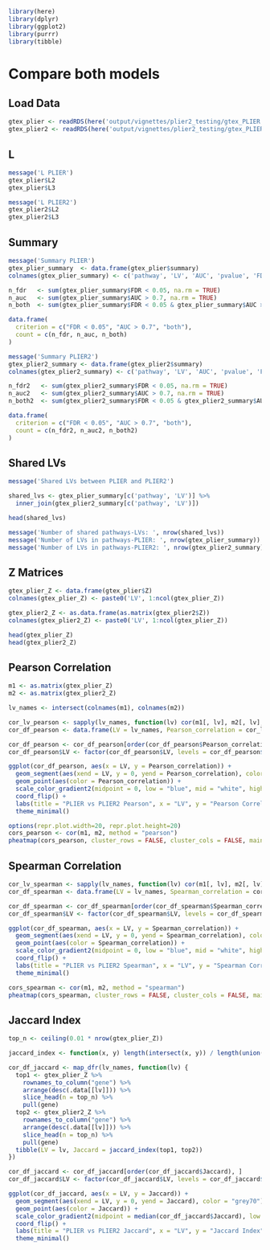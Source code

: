 ```r
library(here)
library(dplyr)
library(ggplot2)
library(purrr)
library(tibble)
```

# Compare both models

## Load Data

```r
gtex_plier <- readRDS(here('output/vignettes/plier2_testing/gtex_PLIER.rds'))
gtex_plier2 <- readRDS(here('output/vignettes/plier2_testing/gtex_PLIER2.rds'))
```

## L

```r
message('L PLIER')
gtex_plier$L2
gtex_plier$L3

message('L PLIER2')
gtex_plier2$L2
gtex_plier2$L3
```

## Summary

```r
message('Summary PLIER')
gtex_plier_summary  <- data.frame(gtex_plier$summary)
colnames(gtex_plier_summary) <- c('pathway', 'LV', 'AUC', 'pvalue', 'FDR')

n_fdr   <- sum(gtex_plier_summary$FDR < 0.05, na.rm = TRUE)
n_auc   <- sum(gtex_plier_summary$AUC > 0.7, na.rm = TRUE)
n_both  <- sum(gtex_plier_summary$FDR < 0.05 & gtex_plier_summary$AUC > 0.7, na.rm = TRUE)

data.frame(
  criterion = c("FDR < 0.05", "AUC > 0.7", "both"),
  count = c(n_fdr, n_auc, n_both)
)

message('Summary PLIER2')
gtex_plier2_summary <- data.frame(gtex_plier2$summary)
colnames(gtex_plier2_summary) <- c('pathway', 'LV', 'AUC', 'pvalue', 'FDR')

n_fdr2   <- sum(gtex_plier2_summary$FDR < 0.05, na.rm = TRUE)
n_auc2   <- sum(gtex_plier2_summary$AUC > 0.7, na.rm = TRUE)
n_both2  <- sum(gtex_plier2_summary$FDR < 0.05 & gtex_plier2_summary$AUC > 0.7, na.rm = TRUE)

data.frame(
  criterion = c("FDR < 0.05", "AUC > 0.7", "both"),
  count = c(n_fdr2, n_auc2, n_both2)
)
```

## Shared LVs

```r
message('Shared LVs between PLIER and PLIER2')

shared_lvs <- gtex_plier_summary[c('pathway', 'LV')] %>% 
  inner_join(gtex_plier2_summary[c('pathway', 'LV')])

head(shared_lvs)

message('Number of shared pathways-LVs: ', nrow(shared_lvs))
message('Number of LVs in pathways-PLIER: ', nrow(gtex_plier_summary))
message('Number of LVs in pathways-PLIER2: ', nrow(gtex_plier2_summary))
```

## Z Matrices

```r
gtex_plier_Z <- data.frame(gtex_plier$Z)
colnames(gtex_plier_Z) <- paste0('LV', 1:ncol(gtex_plier_Z))

gtex_plier2_Z <- as.data.frame(as.matrix(gtex_plier2$Z))
colnames(gtex_plier2_Z) <- paste0('LV', 1:ncol(gtex_plier_Z))

head(gtex_plier_Z)
head(gtex_plier2_Z)
```

## Pearson Correlation

```r
m1 <- as.matrix(gtex_plier_Z)
m2 <- as.matrix(gtex_plier2_Z)

lv_names <- intersect(colnames(m1), colnames(m2))

cor_lv_pearson <- sapply(lv_names, function(lv) cor(m1[, lv], m2[, lv], method = "pearson"))
cor_df_pearson <- data.frame(LV = lv_names, Pearson_correlation = cor_lv_pearson)

cor_df_pearson <- cor_df_pearson[order(cor_df_pearson$Pearson_correlation), ]
cor_df_pearson$LV <- factor(cor_df_pearson$LV, levels = cor_df_pearson$LV)

ggplot(cor_df_pearson, aes(x = LV, y = Pearson_correlation)) +
  geom_segment(aes(xend = LV, y = 0, yend = Pearson_correlation), color = "grey70") +
  geom_point(aes(color = Pearson_correlation)) +
  scale_color_gradient2(midpoint = 0, low = "blue", mid = "white", high = "red") +
  coord_flip() +
  labs(title = "PLIER vs PLIER2 Pearson", x = "LV", y = "Pearson Correlation", color = "Correlation") +
  theme_minimal()

options(repr.plot.width=20, repr.plot.height=20)
cors_pearson <- cor(m1, m2, method = "pearson")
pheatmap(cors_pearson, cluster_rows = FALSE, cluster_cols = FALSE, main = "PLIER1 vs PLIER2 Pearson", fontsize_row = 6, fontsize_col = 6)
```

## Spearman Correlation

```r
cor_lv_spearman <- sapply(lv_names, function(lv) cor(m1[, lv], m2[, lv], method = "spearman"))
cor_df_spearman <- data.frame(LV = lv_names, Spearman_correlation = cor_lv_spearman)

cor_df_spearman <- cor_df_spearman[order(cor_df_spearman$Spearman_correlation), ]
cor_df_spearman$LV <- factor(cor_df_spearman$LV, levels = cor_df_spearman$LV)

ggplot(cor_df_spearman, aes(x = LV, y = Spearman_correlation)) +
  geom_segment(aes(xend = LV, y = 0, yend = Spearman_correlation), color = "grey70") +
  geom_point(aes(color = Spearman_correlation)) +
  scale_color_gradient2(midpoint = 0, low = "blue", mid = "white", high = "red") +
  coord_flip() +
  labs(title = "PLIER vs PLIER2 Spearman", x = "LV", y = "Spearman Correlation", color = "Correlation") +
  theme_minimal()

cors_spearman <- cor(m1, m2, method = "spearman")
pheatmap(cors_spearman, cluster_rows = FALSE, cluster_cols = FALSE, main = "PLIER1 vs PLIER2 Spearman", fontsize_row = 6, fontsize_col = 6)
```

## Jaccard Index

```r
top_n <- ceiling(0.01 * nrow(gtex_plier_Z))

jaccard_index <- function(x, y) length(intersect(x, y)) / length(union(x, y))

cor_df_jaccard <- map_dfr(lv_names, function(lv) {
  top1 <- gtex_plier_Z %>%
    rownames_to_column("gene") %>%
    arrange(desc(.data[[lv]])) %>%
    slice_head(n = top_n) %>%
    pull(gene)
  top2 <- gtex_plier2_Z %>%
    rownames_to_column("gene") %>%
    arrange(desc(.data[[lv]])) %>%
    slice_head(n = top_n) %>%
    pull(gene)
  tibble(LV = lv, Jaccard = jaccard_index(top1, top2))
})

cor_df_jaccard <- cor_df_jaccard[order(cor_df_jaccard$Jaccard), ]
cor_df_jaccard$LV <- factor(cor_df_jaccard$LV, levels = cor_df_jaccard$LV)

ggplot(cor_df_jaccard, aes(x = LV, y = Jaccard)) +
  geom_segment(aes(xend = LV, y = 0, yend = Jaccard), color = "grey70") +
  geom_point(aes(color = Jaccard)) +
  scale_color_gradient2(midpoint = median(cor_df_jaccard$Jaccard), low = "blue", mid = "white", high = "red") +
  coord_flip() +
  labs(title = "PLIER vs PLIER2 Jaccard", x = "LV", y = "Jaccard Index", color = "Jaccard") +
  theme_minimal()
```
